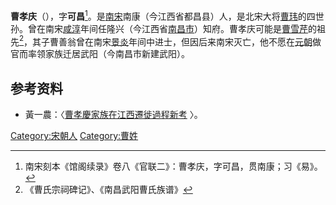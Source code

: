 
'''曹孝庆'''（{{bd|?||?||}}），字'''可昌'''<ref>南宋刻本《馆阁续录》卷八《官联二》：曹孝庆，字可昌，贯南康；习《易》。</ref>。是[[南宋|南宋]]南康（今江西省都昌县）人，是北宋大将[[曹玮|曹玮]]的四世孙。曾在南宋[[咸淳|咸淳]]年间任隆兴（今江西省[[南昌市|南昌市]]）知府。曹孝庆可能是[[曹雪芹|曹雪芹]]的祖先<ref>《曹氏宗祠碑记》、《南昌武阳曹氏族谱》</ref>，其子曹善翁曾在南宋[[景炎|景炎]]年间中进士，但因后来南宋灭亡，他不愿在[[元朝|元朝]]做官而率领家族迁居武阳（今南昌市新建武阳）。

== 参考资料 ==
{{reflist}}
*黃一農：〈[http://thjcs.web.nthu.edu.tw/ezfiles/662/1662/img/1294/THJCS414-4.pdf 曹孝慶家族在江西遷徙過程新考] {{Wayback|url=http://thjcs.web.nthu.edu.tw/ezfiles/662/1662/img/1294/THJCS414-4.pdf |date=20141104103447 }}〉。
[[Category:宋朝人|Category:宋朝人]]
[[Category:曹姓|Category:曹姓]]
